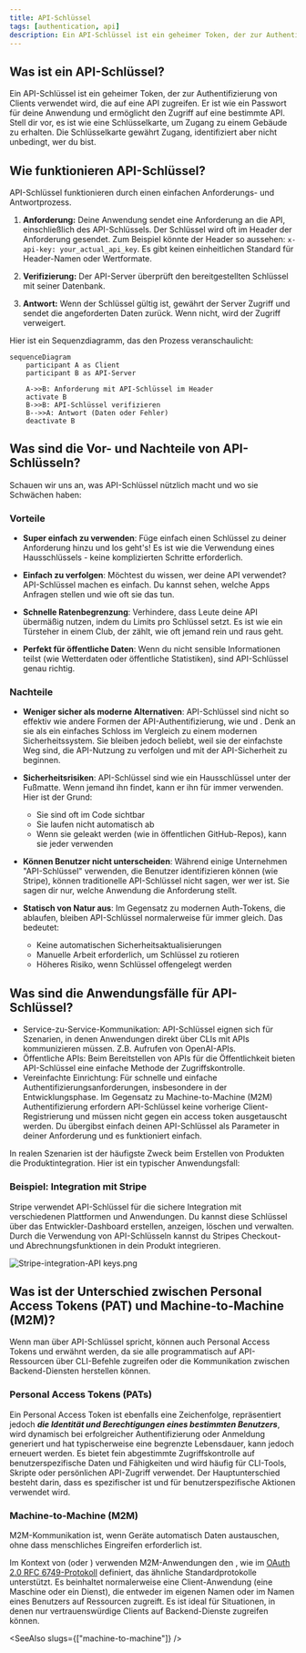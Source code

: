 ```yaml
---
title: API-Schlüssel
tags: [authentication, api]
description: Ein API-Schlüssel ist ein geheimer Token, der zur Authentifizierung von Clients verwendet wird, die auf eine API zugreifen. Er überprüft die Identität und kontrolliert den Zugriff auf bestimmte Ressourcen, häufig verwendet in Server-zu-Server-Kommunikationen oder beim Zugriff auf öffentliche Daten.
---
```


## Was ist ein API-Schlüssel?

Ein API-Schlüssel ist ein geheimer Token, der zur Authentifizierung von Clients verwendet wird, die auf eine API zugreifen. Er ist wie ein Passwort für deine Anwendung und ermöglicht den Zugriff auf eine bestimmte API. Stell dir vor, es ist wie eine Schlüsselkarte, um Zugang zu einem Gebäude zu erhalten. Die Schlüsselkarte gewährt Zugang, identifiziert aber nicht unbedingt, wer du bist.

## Wie funktionieren API-Schlüssel?

API-Schlüssel funktionieren durch einen einfachen Anforderungs- und Antwortprozess.

1. **Anforderung:** Deine Anwendung sendet eine Anforderung an die API, einschließlich des API-Schlüssels. Der Schlüssel wird oft im Header der Anforderung gesendet. Zum Beispiel könnte der Header so aussehen: `x-api-key: your_actual_api_key`. Es gibt keinen einheitlichen Standard für Header-Namen oder Wertformate.

2. **Verifizierung:** Der API-Server überprüft den bereitgestellten Schlüssel mit seiner Datenbank.

3. **Antwort:** Wenn der Schlüssel gültig ist, gewährt der Server Zugriff und sendet die angeforderten Daten zurück. Wenn nicht, wird der Zugriff verweigert.

Hier ist ein Sequenzdiagramm, das den Prozess veranschaulicht:

```mermaid
sequenceDiagram
    participant A as Client
    participant B as API-Server

    A->>B: Anforderung mit API-Schlüssel im Header
    activate B
    B->>B: API-Schlüssel verifizieren
    B-->>A: Antwort (Daten oder Fehler)
    deactivate B
```

## Was sind die Vor- und Nachteile von API-Schlüsseln?

Schauen wir uns an, was API-Schlüssel nützlich macht und wo sie Schwächen haben:

### Vorteile

- **Super einfach zu verwenden**: Füge einfach einen Schlüssel zu deiner Anforderung hinzu und los geht's! Es ist wie die Verwendung eines Hausschlüssels - keine komplizierten Schritte erforderlich.

- **Einfach zu verfolgen**: Möchtest du wissen, wer deine API verwendet? API-Schlüssel machen es einfach. Du kannst sehen, welche Apps Anfragen stellen und wie oft sie das tun.

- **Schnelle Ratenbegrenzung**: Verhindere, dass Leute deine API übermäßig nutzen, indem du Limits pro Schlüssel setzt. Es ist wie ein Türsteher in einem Club, der zählt, wie oft jemand rein und raus geht.

- **Perfekt für öffentliche Daten**: Wenn du nicht sensible Informationen teilst (wie Wetterdaten oder öffentliche Statistiken), sind API-Schlüssel genau richtig.

### Nachteile

- **Weniger sicher als moderne Alternativen**: API-Schlüssel sind nicht so effektiv wie andere Formen der API-Authentifizierung, wie <Ref slug="oauth-2.0" /> und <Ref slug="jwt" />. Denk an sie als ein einfaches Schloss im Vergleich zu einem modernen Sicherheitssystem. Sie bleiben jedoch beliebt, weil sie der einfachste Weg sind, die API-Nutzung zu verfolgen und mit der API-Sicherheit zu beginnen.

- **Sicherheitsrisiken**: API-Schlüssel sind wie ein Hausschlüssel unter der Fußmatte. Wenn jemand ihn findet, kann er ihn für immer verwenden. Hier ist der Grund:
  - Sie sind oft im Code sichtbar
  - Sie laufen nicht automatisch ab
  - Wenn sie geleakt werden (wie in öffentlichen GitHub-Repos), kann sie jeder verwenden

- **Können Benutzer nicht unterscheiden**: Während einige Unternehmen "API-Schlüssel" verwenden, die Benutzer identifizieren können (wie Stripe), können traditionelle API-Schlüssel nicht sagen, wer wer ist. Sie sagen dir nur, welche Anwendung die Anforderung stellt.

- **Statisch von Natur aus**: Im Gegensatz zu modernen Auth-Tokens, die ablaufen, bleiben API-Schlüssel normalerweise für immer gleich. Das bedeutet:
  - Keine automatischen Sicherheitsaktualisierungen
  - Manuelle Arbeit erforderlich, um Schlüssel zu rotieren
  - Höheres Risiko, wenn Schlüssel offengelegt werden

## Was sind die Anwendungsfälle für API-Schlüssel?

- Service-zu-Service-Kommunikation: API-Schlüssel eignen sich für Szenarien, in denen Anwendungen direkt über CLIs mit APIs kommunizieren müssen. Z.B. Aufrufen von OpenAI-APIs.
- Öffentliche APIs: Beim Bereitstellen von APIs für die Öffentlichkeit bieten API-Schlüssel eine einfache Methode der Zugriffskontrolle.
- Vereinfachte Einrichtung: Für schnelle und einfache Authentifizierungsanforderungen, insbesondere in der Entwicklungsphase. Im Gegensatz zu Machine-to-Machine (M2M) Authentifizierung erfordern API-Schlüssel keine vorherige Client-Registrierung und müssen nicht gegen ein access token ausgetauscht werden. Du übergibst einfach deinen API-Schlüssel als Parameter in deiner Anforderung und es funktioniert einfach.

In realen Szenarien ist der häufigste Zweck beim Erstellen von Produkten die Produktintegration. Hier ist ein typischer Anwendungsfall:

### Beispiel: Integration mit Stripe

Stripe verwendet API-Schlüssel für die sichere Integration mit verschiedenen Plattformen und Anwendungen. Du kannst diese Schlüssel über das Entwickler-Dashboard erstellen, anzeigen, löschen und verwalten. Durch die Verwendung von API-Schlüsseln kannst du Stripes Checkout- und Abrechnungsfunktionen in dein Produkt integrieren.

![Stripe-integration-API keys.png](https://uploads.strapi.logto.io/Stripe_integration_API_keys_cb6a2bc679.png)

## Was ist der Unterschied zwischen Personal Access Tokens (PAT) und Machine-to-Machine (M2M)?

Wenn man über API-Schlüssel spricht, können auch Personal Access Tokens und <Ref slug="machine-to-machine" /> erwähnt werden, da sie alle programmatisch auf API-Ressourcen über CLI-Befehle zugreifen oder die Kommunikation zwischen Backend-Diensten herstellen können.

### Personal Access Tokens (PATs)

Ein Personal Access Token ist ebenfalls eine Zeichenfolge, repräsentiert jedoch ***die Identität und Berechtigungen eines bestimmten Benutzers***, wird dynamisch bei erfolgreicher Authentifizierung oder Anmeldung generiert und hat typischerweise eine begrenzte Lebensdauer, kann jedoch erneuert werden. Es bietet fein abgestimmte Zugriffskontrolle auf benutzerspezifische Daten und Fähigkeiten und wird häufig für CLI-Tools, Skripte oder persönlichen API-Zugriff verwendet. Der Hauptunterschied besteht darin, dass es spezifischer ist und für benutzerspezifische Aktionen verwendet wird.

### Machine-to-Machine (M2M)

M2M-Kommunikation ist, wenn Geräte automatisch Daten austauschen, ohne dass menschliches Eingreifen erforderlich ist.

Im Kontext von <Ref slug="openid-connect" /> (oder <Ref slug="oauth-2.0" />) verwenden M2M-Anwendungen den <Ref slug="client-credentials-flow" />, wie im [OAuth 2.0 RFC 6749-Protokoll](https://datatracker.ietf.org/doc/html/rfc6749) definiert, das ähnliche Standardprotokolle unterstützt. Es beinhaltet normalerweise eine Client-Anwendung (eine Maschine oder ein Dienst), die entweder im eigenen Namen oder im Namen eines Benutzers auf Ressourcen zugreift. Es ist ideal für Situationen, in denen nur vertrauenswürdige Clients auf Backend-Dienste zugreifen können.

<SeeAlso slugs={["machine-to-machine"]} />